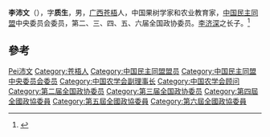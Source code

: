 {{Otheruses|other=名为李沛文的其他人物|李沛文}}

'''李沛文'''（{{bd|1906年|10月16日|1985年|4月16日|catIdx=L李}}），字'''质生'''，男，[[广西|广西]][[苍梧|苍梧]]人，中国果树学家和农业教育家，[[中国民主同盟|中国民主同盟]]中央委员会委员，第二、三、四、五、六届全国政协委员。[[李济深|李济深]]之长子。<ref>{{Cite book|title=广州百科全书|author=广州百科全书编纂委员会编|publisher=中国大百科全书出版社|year=1994|isbn=|location=北京|pages=}}</ref>

== 參考 ==
{{reflist}}

{{李济深家系}}
{{Navboxes
| title  = 李沛文在[[中国农学会|中国农学会]]的职务
| list1  =
{{中国农学会第三届理事会}}
{{中国农学会第四届理事会}}
}}

{{Authority control}}
{{DEFAULTSORT:Li}}
[[Category:李姓|Pei沛文]]
[[Category:苍梧人|Category:苍梧人]]
[[Category:中国民主同盟盟员|Category:中国民主同盟盟员]]
[[Category:中国民主同盟中央委员会委员|Category:中国民主同盟中央委员会委员]]
[[Category:中国农学会副理事长|Category:中国农学会副理事长]]
[[Category:中国农学会顾问|Category:中国农学会顾问]]
[[Category:第二届全国政协委员|Category:第二届全国政协委员]]
[[Category:第三届全国政协委员|Category:第三届全国政协委员]]
[[Category:第四屆全國政協委員|Category:第四屆全國政協委員]]
[[Category:第五屆全國政協委員|Category:第五屆全國政協委員]]
[[Category:第六屆全國政協委員|Category:第六屆全國政協委員]]